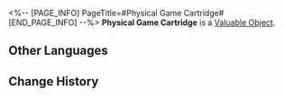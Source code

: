 <%-- [PAGE_INFO]
PageTitle=#Physical Game Cartridge#
[END_PAGE_INFO] --%>
{{Item Infobox
|id          = 121004
|image       = Item Physical Game Cartridge.png{{subst:void|<!--$UPLOAD:<<SpriteOutput/ItemFigures/121004.png>-<Item Physical Game Cartridge.png>-<Item Icons>>-->}}
|type        = Valuable Object
|invCategory = Valuables
|rarity      = 4
|effect      = 
|description = A plug-and-play cartridge. It can be used to superimpose the Light Cone "The Great Cosmic Enterprise."
}}
{{Description|Even with today's advanced data transfer technology, some developers still prefer cartridges as their game medium, just like writers savoring the sensation of pen on paper.}}
'''Physical Game Cartridge''' is a [[Valuable Object]].

==Other Languages==
{{Other Languages
|en   = Physical Game Cartridge
|zhs  = 实体游戏卡带
|zht  = 實體遊戲卡帶
|ja   = ゲームカートリッジ
|ko   = 실물 게임 카트리지
|es   = Cartucho de videojuego
|fr   = Cartouche de jeu
|ru   = Игровой картридж
|th   = ตลับเกม
|vi   = Băng Game Vật Lý
|de   = Physische Spielkassette
|id   = Physical Game Cartridge
|pt   = Cartucho de Jogo Físico
}}

==Change History==
{{Change History|3.2}}